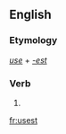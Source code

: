 ==English==

===Etymology===
''[[use]]'' + ''[[-est]]''

===Verb===
{{head|en|verb form}}

# {{en-archaic second-person singular of|use|lang=en}}

[[fr:usest]]